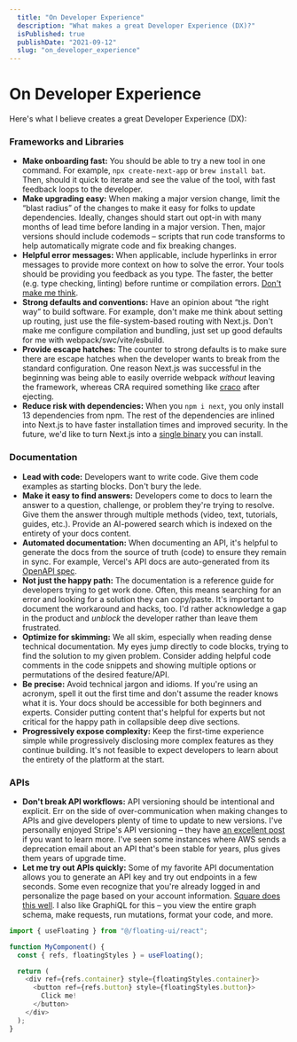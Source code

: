 ```yaml
---
  title: "On Developer Experience"
  description: "What makes a great Developer Experience (DX)?"
  isPublished: true
  publishDate: "2021-09-12"
  slug: "on_developer_experience"
---
```


# On Developer Experience

Here's what I believe creates a great Developer Experience (DX):

### Frameworks and Libraries

- **Make onboarding fast:** You should be able to try a new tool in one command. For example, `npx create-next-app` or `brew install bat`. Then, should it quick to iterate and see the value of the tool, with fast feedback loops to the developer.
- **Make upgrading easy:** When making a major version change, limit the “blast radius” of the changes to make it easy for folks to update dependencies. Ideally, changes should start out opt-in with many months of lead time before landing in a major version. Then, major versions should include codemods – scripts that run code transforms to help automatically migrate code and fix breaking changes.
- **Helpful error messages:** When applicable, include hyperlinks in error messages to provide more context on how to solve the error. Your tools should be providing you feedback as you type. The faster, the better (e.g. type checking, linting) before runtime or compilation errors. [Don't make me think](https://www.swyx.io/write-errors-that-don-t-make-me-think-24hg).
- **Strong defaults and conventions:** Have an opinion about “the right way” to build software. For example, don't make me think about setting up routing, just use the file-system-based routing with Next.js. Don't make me configure compilation and bundling, just set up good defaults for me with webpack/swc/vite/esbuild.
- **Provide escape hatches:** The counter to strong defaults is to make sure there are escape hatches when the developer wants to break from the standard configuration. One reason Next.js was successful in the beginning was being able to easily override webpack _without_ leaving the framework, whereas CRA required something like [craco](https://github.com/gsoft-inc/craco) after ejecting.
- **Reduce risk with dependencies:** When you `npm i next`, you only install 13 dependencies from npm. The rest of the dependencies are inlined into Next.js to have faster installation times and improved security. In the future, we'd like to turn Next.js into a [single binary](/blog/rust) you can install.

### Documentation

- **Lead with code:** Developers want to write code. Give them code examples as starting blocks. Don't bury the lede.
- **Make it easy to find answers:** Developers come to docs to learn the answer to a question, challenge, or problem they're trying to resolve. Give them the answer through multiple methods (video, text, tutorials, guides, etc.). Provide an AI-powered search which is indexed on the entirety of your docs content.
- **Automated documentation:** When documenting an API, it's helpful to generate the docs from the source of truth (code) to ensure they remain in sync. For example, Vercel's API docs are auto-generated from its [OpenAPI spec](https://swagger.io/specification/).
- **Not just the happy path:** The documentation is a reference guide for developers trying to get work done. Often, this means searching for an error and looking for a solution they can copy/paste. It's important to document the workaround and hacks, too. I'd rather acknowledge a gap in the product and _unblock_ the developer rather than leave them frustrated.
- **Optimize for skimming:** We all skim, especially when reading dense technical documentation. My eyes jump directly to code blocks, trying to find the solution to my given problem. Consider adding helpful code comments in the code snippets and showing multiple options or permutations of the desired feature/API.
- **Be precise:** Avoid technical jargon and idioms. If you're using an acronym, spell it out the first time and don't assume the reader knows what it is. Your docs should be accessible for both beginners and experts. Consider putting content that's helpful for experts but not critical for the happy path in collapsible deep dive sections.
- **Progressively expose complexity:** Keep the first-time experience simple while progressively disclosing more complex features as they continue building. It's not feasible to expect developers to learn about the entirety of the platform at the start.

### APIs

- **Don't break API workflows:** API versioning should be intentional and explicit. Err on the side of over-communication when making changes to APIs and give developers plenty of time to update to new versions. I've personally enjoyed Stripe's API versioning – they have [an excellent post](https://stripe.com/blog/api-versioning) if you want to learn more. I've seen some instances where AWS sends a deprecation email about an API that's been stable for years, plus gives them years of upgrade time.
- **Let me try out APIs quickly:** Some of my favorite API documentation allows you to generate an API key and try out endpoints in a few seconds. Some even recognize that you're already logged in and personalize the page based on your account information. [Square does this well](https://developer.squareup.com/explorer/square). I also like GraphiQL for this – you view the entire graph schema, make requests, run mutations, format your code, and more.

```js {4} showLineNumbers title="Example of using floating UI" file="src/components/MyComponent.tsx"
import { useFloating } from "@/floating-ui/react";

function MyComponent() {
  const { refs, floatingStyles } = useFloating();

  return (
    <div ref={refs.container} style={floatingStyles.container}>
      <button ref={refs.button} style={floatingStyles.button}>
        Click me!
      </button>
    </div>
  );
}
```
